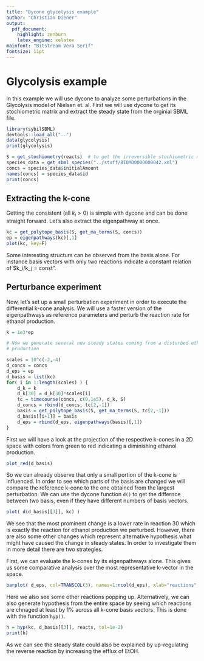 ```yaml
---
title: "Dycone glycolysis example"
author: "Christian Diener"
output:
  pdf_document:
    highlight: zenburn
    latex_engine: xelatex
mainfont: "Bitstream Vera Serif"
fontsize: 11pt
---
```


Glycolysis example
==================

In this example we will use dycone to analyze some perturbations in the 
Glycolysis model of Nielsen et. al. First we will use dycone to get its stochiometric matrix and extract the steady state from the orginial SBML file.

```r
library(sybilSBML)
devtools::load_all("..")
data(glycolysis)
print(glycolysis)

S = get_stochiometry(reacts)  # to get the irreversible stochiometric matrix
species_data = get_sbml_species("../stuff/BIOMD0000000042.xml") 
concs = species_data$initialAmount
names(concs) = species_data$id
print(concs)
```

Extracting the k-cone
---------------------

Getting the consistent (all $k_i>0$) is simple with dycone and can be done straight
forward. Let's also extract the eigenpathway at once.

```r
kc = get_polytope_basis(S, get_ma_terms(S, concs))
ep = eigenpathways(kc)[,1]
plot(kc, key=F)
```

Some interesting structurs can be observed from the basis alone. For instance basis vectors with only two reactions indicate a constant relation of $k_i/k_j = const".

Perturbance experiment
----------------------

Now, let's set up a small perturbation experiment in order to execute the differential k-cone analysis. We will use a faster version of the eigenpathways
as reference parameters and perturb the reaction rate for ethanol production.

```r
k = 1e3*ep

# Now we generate several new steady states coming from a disturbed ethanol 
# production 

scales = 10^c(-2,-4)
d_concs = concs
d_eps = ep 
d_basis = list(kc)
for( i in 1:length(scales) ) {
	d_k = k
	d_k[30] = d_k[30]*scales[i]
	tc = timecourse(concs, c(0,1e5), d_k, S)
	d_concs = rbind(d_concs, tc[2,-1])
	basis = get_polytope_basis(S, get_ma_terms(S, tc[2,-1]))
	d_basis[[i+1]] = basis
	d_eps = rbind(d_eps, eigenpathways(basis)[,1])
}
``` 

First we will have a look at the projection of the respective k-cones in a 2D space
with colors from green to red indicating a diminishing ethanol production.

```r
plot_red(d_basis)
```

So we can already observe that only a small portion of the k-cone is influenced.
In order to see which parts of the basis are changed we will compare the reference
k-cone to the one obtained from the largest perturbation. We can use the dycone function `d()` to get the differnce between two basis, even if they have different numbers of basis vectors.

```r
plot( d(d_basis[[3]], kc) )
```
We see that the most prominent change is a lower rate in reaction 30 which is exactly
the reaction for ethanol production we perturbed. However, there are also some other
changes which represent alternative hypothesis what might have caused the change in
steady states. In order to investigate them in more detail there are two strategies.

First, we can evaluate the k-cones by its eigenpathways alone. This gives us some
comparative analysis over the most representative k-vector in the space.

```r
barplot( d_eps, col=TRANSCOL(3), names=1:ncol(d_eps), xlab="reactions", beside=T )
```

Here we also see some other reactions popping up.
Alternatively, we can also generate hypothesis from the entire space by seeing which
reactions are chnaged at least by 1% across all k-cone basis vectors. This is done
with the function `hyp()`.

```r
h = hyp(kc, d_basis[[3]], reacts, tol=1e-2)
print(h)
```

As we can see the steady state could also be explained by up-regulating the reverse
reaction by increasing the efflux of EtOH.

